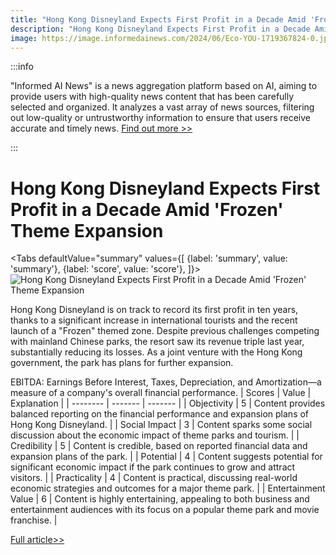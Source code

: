 ```yaml
---
title: "Hong Kong Disneyland Expects First Profit in a Decade Amid 'Frozen' Theme Expansion"
description: "Hong Kong Disneyland Expects First Profit in a Decade Amid 'Frozen' Theme Expansion"
image: https://image.informedainews.com/2024/06/Eco-YOU-1719367824-0.jpg
---
```



:::info

"Informed AI News" is a news aggregation platform based on AI, aiming to provide users with high-quality news content that has been carefully selected and organized. It analyzes a vast array of news sources, filtering out low-quality or untrustworthy information to ensure that users receive accurate and timely news.  [Find out more >>](/)

:::

# Hong Kong Disneyland Expects First Profit in a Decade Amid 'Frozen' Theme Expansion


<Tabs
	defaultValue="summary"
	values={[
	{label: 'summary', value: 'summary'},
	{label: 'score', value: 'score'},
]}>
<TabItem value="summary">
<img
  src="https://image.informedainews.com/2024/06/Eco-YOU-1719367824-0.jpg"
  alt="Hong Kong Disneyland Expects First Profit in a Decade Amid 'Frozen' Theme Expansion"
/>



Hong Kong Disneyland is on track to record its first profit in ten years, thanks to a significant increase in international tourists and the recent launch of a "Frozen" themed zone. Despite previous challenges competing with mainland Chinese parks, the resort saw its revenue triple last year, substantially reducing its losses. As a joint venture with the Hong Kong government, the park has plans for further expansion.

EBITDA: Earnings Before Interest, Taxes, Depreciation, and Amortization—a measure of a company's overall financial performance.
</TabItem>
<TabItem value="score">
	| Scores     | Value   | Explanation |
	| -------- | ------- | ------- |
	| Objectivity  | 5    | Content provides balanced reporting on the financial performance and expansion plans of Hong Kong Disneyland.    |
	| Social Impact | 3     | Content sparks some social discussion about the economic impact of theme parks and tourism.    |
	| Credibility    | 5    | Content is credible, based on reported financial data and expansion plans of the park.    |
	| Potential    | 4    | Content suggests potential for significant economic impact if the park continues to grow and attract visitors.    |
	| Practicality    | 4    | Content is practical, discussing real-world economic strategies and outcomes for a major theme park.    |
	| Entertainment Value    | 6    | Content is highly entertaining, appealing to both business and entertainment audiences with its focus on a popular theme park and movie franchise.    |
</TabItem>
</Tabs>

[Full article>>](https://asia.nikkei.com/Business/Travel-Leisure/Hong-Kong-Disney-poised-for-1st-profit-in-decade-on-Frozen-bump)

